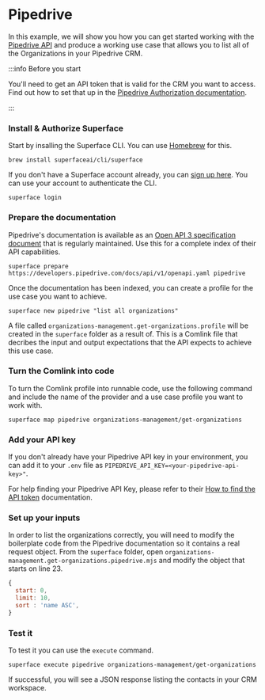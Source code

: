 # Pipedrive

In this example, we will show you how you can get started working with the [Pipedrive API](https://developers.pipedrive.com/docs/api/v1) and produce a working use case that allows you to list all of the Organizations in your Pipedrive CRM.

:::info Before you start

You'll need to get an API token that is valid for the CRM you want to access. Find out how to set that up in the [Pipedrive Authorization documentation](https://pipedrive.readme.io/docs/core-api-concepts-authentication).

:::

<div class="count-steps-h3">

### Install & Authorize Superface

Start by insalling the Superface CLI. You can use [Homebrew](https://brew.sh/) for this.

```shell
brew install superfaceai/cli/superface
```

If you don't have a Superface account already, you can [sign up here](https://superface.ai/create-account). You can use your account to authenticate the CLI.

```shell
superface login
```

### Prepare the documentation

Pipedrive's documentation is available as an [Open API 3 specification document](https://developers.pipedrive.com/docs/api/v1/openapi.yaml) that is regularly maintained. Use this for a complete index of their API capabilities.

```shell
superface prepare https://developers.pipedrive.com/docs/api/v1/openapi.yaml pipedrive
```

Once the documentation has been indexed, you can create a profile for the use case you want to achieve.

```shell
superface new pipedrive "list all organizations"
```

A file called `organizations-management.get-organizations.profile` will be created in the `superface` folder as a result of. This is a Comlink file that decribes the input and output expectations that the API expects to achieve this use case.

### Turn the Comlink into code

To turn the Comlink profile into runnable code, use the following command and include the name of the provider and a use case profile you want to work with.

```shell
superface map pipedrive organizations-management/get-organizations
```

### Add your API key

If you don't already have your Pipedrive API key in your environment, you can add it to your `.env` file as `PIPEDRIVE_API_KEY=<your-pipedrive-api-key>"`.

For help finding your Pipedrive API Key, please refer to their [How to find the API token](https://pipedrive.readme.io/docs/how-to-find-the-api-token) documentation.

### Set up your inputs

In order to list the organizations correctly, you will need to modify the boilerplate code from the Pipedrive documentation so it contains a real request object. From the `superface` folder, open `organizations-management.get-organizations.pipedrive.mjs` and modify the object that starts on line 23.

```js title="organizations-management.get-organizations.pipedrive.mjs"
{
  start: 0,
  limit: 10,
  sort : 'name ASC',
}
```

### Test it

To test it you can use the `execute` command.

```shell
superface execute pipedrive organizations-management/get-organizations
```

If successful, you will see a JSON response listing the contacts in your CRM workspace.

</div>

